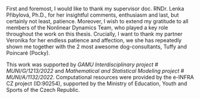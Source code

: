 First and foremost, I would like to thank my supervisor doc. RNDr. Lenka Přibylová, Ph.D., for her insightful comments, enthusiasm and last, but certainly not least, patience. Moreover, I wish to extend my gratitude to all members of the Nonlinear Dynamics Team, who played a key role throughout the work on this thesis. Crucially, I want to thank my partner Veronika for her endless patience and affection, we she has repeatedly shown me together with the 2 most awesome dog-consultants, Tuffy and Poincaré (Pocky). \

This work was supported by *GAMU Interdisciplinary project \# MUNI/G/1213/2022* and *Mathematical and Statistical Modeling project \# MUNI/A/1132/2022*. Computational resources were provided by the e-INFRA CZ project (ID:90254), supported by the Ministry of Education, Youth and Sports of the Czech Republic.